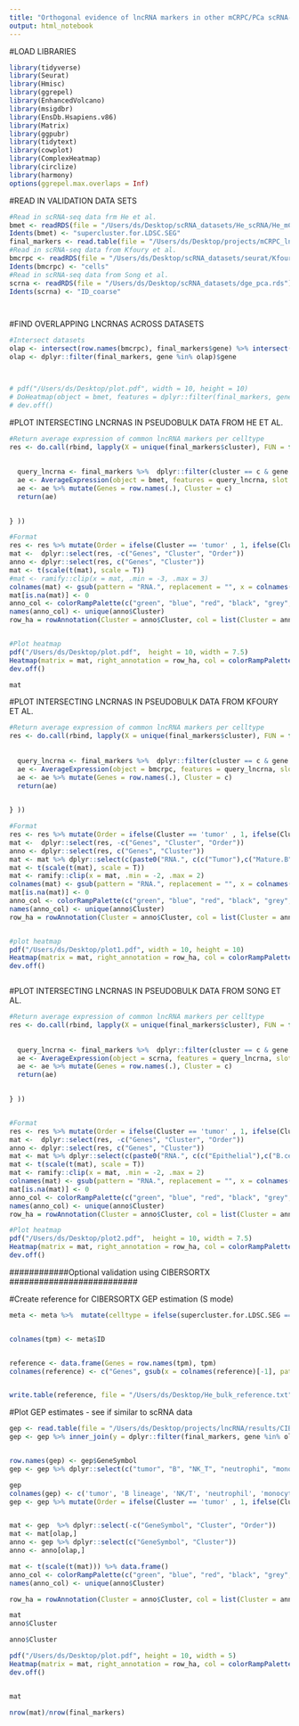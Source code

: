 ```yaml
---
title: "Orthogonal evidence of lncRNA markers in other mCRPC/PCa scRNA-seq datasets"
output: html_notebook
---
```

#LOAD LIBRARIES
```r

library(tidyverse)
library(Seurat)
library(Hmisc)
library(ggrepel)
library(EnhancedVolcano)
library(msigdbr)
library(EnsDb.Hsapiens.v86)
library(Matrix)
library(ggpubr)
library(tidytext)
library(cowplot)
library(ComplexHeatmap)
library(circlize)
library(harmony)
options(ggrepel.max.overlaps = Inf)

```


#READ IN VALIDATION DATA SETS
```r
#Read in scRNA-seq data frm He et al. 
bmet <- readRDS(file = "/Users/ds/Desktop/scRNA_datasets/He_scRNA/He_mCRPC.rds")
Idents(bmet) <- "supercluster.for.LDSC.SEG"
final_markers <- read.table(file = "/Users/ds/Desktop/projects/mCRPC_lncRNA_analysis/results/final_markers_mCRPC_He.txt", header = T, sep = "\t")
#Read in scRNA-seq data from Kfoury et al. 
bmcrpc <- readRDS(file = "/Users/ds/Desktop/scRNA_datasets/seurat/Kfoury_bmCRPC_scRNA.rds")
Idents(bmcrpc) <- "cells"
#Read in scRNA-seq data from Song et al. 
scrna <- readRDS(file = "/Users/ds/Desktop/scRNA_datasets/dge_pca.rds")
Idents(scrna) <- "ID_coarse"




```

#FIND OVERLAPPING LNCRNAS ACROSS DATASETS
```r
#Intersect datasets
olap <- intersect(row.names(bmcrpc), final_markers$gene) %>% intersect( row.names(scrna))
olap <- dplyr::filter(final_markers, gene %in% olap)$gene



# pdf("/Users/ds/Desktop/plot.pdf", width = 10, height = 10)
# DoHeatmap(object = bmet, features = dplyr::filter(final_markers, gene %in% olap)$gene, slot = "scale.data", )
# dev.off()

```

#PLOT INTERSECTING LNCRNAS IN PSEUDOBULK DATA FROM HE ET AL. 
```r

#Return average expression of common lncRNA markers per celltype
res <- do.call(rbind, lapply(X = unique(final_markers$cluster), FUN = function(c){
  
  
  query_lncrna <- final_markers %>%  dplyr::filter(cluster == c & gene %in% olap) %>% arrange(-avg_log2FC)  %>% .$gene
  ae <- AverageExpression(object = bmet, features = query_lncrna, slot = "data") %>%  data.frame() %>% log1p() 
  ae <- ae %>% mutate(Genes = row.names(.), Cluster = c)
  return(ae)

  
} ))

#Format
res <- res %>% mutate(Order = ifelse(Cluster == 'tumor' , 1, ifelse(Cluster == 'B lineage', 2, ifelse(Cluster=='NK/T', 3, ifelse(Cluster == "neutrophil", 4, ifelse(Cluster == "monocyte/macrophage", 5, ifelse(Cluster == "erythroid", 6, 7))  ))))) %>% arrange(Order)
mat <-  dplyr::select(res, -c("Genes", "Cluster", "Order"))
anno <- dplyr::select(res, c("Genes", "Cluster"))
mat <- t(scale(t(mat), scale = T)) 
#mat <- ramify::clip(x = mat, .min = -3, .max = 3)
colnames(mat) <- gsub(pattern = "RNA.", replacement = "", x = colnames(mat))
mat[is.na(mat)] <- 0
anno_col <- colorRampPalette(c("green", "blue", "red", "black", "grey", "purple"))(6)
names(anno_col) <- unique(anno$Cluster)
row_ha = rowAnnotation(Cluster = anno$Cluster, col = list(Cluster = anno_col))


#Plot heatmap
pdf("/Users/ds/Desktop/plot.pdf",  height = 10, width = 7.5)
Heatmap(matrix = mat, right_annotation = row_ha, col = colorRampPalette(c("purple","black", "yellow"))(3), show_column_names = T, cluster_columns = F, na_col = 'black', cluster_rows = F, column_split =as.character(c("A", rep("B", 1),rep("C",1),rep("D", 1), "E" , "F")),row_names_gp = grid::gpar(fontsize = 10) , column_names_gp = gpar(fontsize = 10) ,row_split = c(rep("A",17 ), rep("B", 5), rep("C", 16), rep("D",11 ), rep("E", 8), rep("F", 4)))
dev.off()

mat

```


#PLOT INTERSECTING LNCRNAS IN PSEUDOBULK DATA FROM KFOURY ET AL.
```r
#Return average expression of common lncRNA markers per celltype
res <- do.call(rbind, lapply(X = unique(final_markers$cluster), FUN = function(c){
  
  
  query_lncrna <- final_markers %>%  dplyr::filter(cluster == c & gene %in% olap) %>% arrange(-avg_log2FC)  %>% .$gene
  ae <- AverageExpression(object = bmcrpc, features = query_lncrna, slot = "data") %>%  data.frame() %>% log1p() 
  ae <- ae %>% mutate(Genes = row.names(.), Cluster = c)
  return(ae)

  
} ))

#Format
res <- res %>% mutate(Order = ifelse(Cluster == 'tumor' , 1, ifelse(Cluster == 'B lineage', 2, ifelse(Cluster=='NK/T', 3, ifelse(Cluster == "neutrophil", 4, ifelse(Cluster == "monocyte/macrophage", 5, ifelse(Cluster == "erythroid", 6, 7))  ))))) %>% arrange(Order)
mat <-  dplyr::select(res, -c("Genes", "Cluster", "Order"))
anno <- dplyr::select(res, c("Genes", "Cluster"))
mat <- mat %>% dplyr::select(c(paste0("RNA.", c(c("Tumor"),c("Mature.B","memBcell" ,"Pro.B","Immature.B.cells"),  c("CTL.1", "CTL.2", "NK", "NKT", "CD4..Naive" ,"Treg.Active","Th1.17","Treg.Resting","CD8..Naive"),c("Mono3" , "mDC"  ,"TIM" ,"TAM" ,"Mono2"  ,"Mono1","Monocyte.prog"), c("Erythroid")))))#Group similar celltypes together
mat <- t(scale(t(mat), scale = T)) 
mat <- ramify::clip(x = mat, .min = -2, .max = 2)
colnames(mat) <- gsub(pattern = "RNA.", replacement = "", x = colnames(mat))
mat[is.na(mat)] <- 0
anno_col <- colorRampPalette(c("green", "blue", "red", "black", "grey", "purple"))(6)
names(anno_col) <- unique(anno$Cluster)
row_ha = rowAnnotation(Cluster = anno$Cluster, col = list(Cluster = anno_col))


#plot heatmap
pdf("/Users/ds/Desktop/plot1.pdf", width = 10, height = 10)
Heatmap(matrix = mat, right_annotation = row_ha, col = colorRampPalette(c("purple","black", "yellow"))(3), show_column_names = T, cluster_columns = F, na_col = 'black', cluster_rows = F, column_split =as.character(c("A", rep("B", 4),rep("C",9),rep("D", 7), "E" )), row_split = c(rep("A",17 ), rep("B", 5), rep("C", 16), rep("D",11 ), rep("E", 8), rep("F", 4)))
dev.off()



```


#PLOT INTERSECTING LNCRNAS IN PSEUDOBULK DATA FROM SONG ET AL.
```r
#Return average expression of common lncRNA markers per celltype
res <- do.call(rbind, lapply(X = unique(final_markers$cluster), FUN = function(c){
  
  
  query_lncrna <- final_markers %>%  dplyr::filter(cluster == c & gene %in% olap) %>% arrange(-avg_log2FC)  %>% .$gene
  ae <- AverageExpression(object = scrna, features = query_lncrna, slot = "data") %>%  data.frame() %>% log1p() 
  ae <- ae %>% mutate(Genes = row.names(.), Cluster = c)
  return(ae)

  
} ))


#Format
res <- res %>% mutate(Order = ifelse(Cluster == 'tumor' , 1, ifelse(Cluster == 'B lineage', 2, ifelse(Cluster=='NK/T', 3, ifelse(Cluster == "neutrophil", 4, ifelse(Cluster == "monocyte/macrophage", 5, ifelse(Cluster == "erythroid", 6, 7))  ))))) %>% arrange(Order)
mat <-  dplyr::select(res, -c("Genes", "Cluster", "Order"))
anno <- dplyr::select(res, c("Genes", "Cluster"))
mat <- mat %>% dplyr::select(c(paste0("RNA.", c(c("Epithelial"),c("B.cell", "Plasma"),  c("T.cell"),c("Myeloid")))))#Group similar cell types
mat <- t(scale(t(mat), scale = T)) 
mat <- ramify::clip(x = mat, .min = -2, .max = 2)
colnames(mat) <- gsub(pattern = "RNA.", replacement = "", x = colnames(mat))
mat[is.na(mat)] <- 0
anno_col <- colorRampPalette(c("green", "blue", "red", "black", "grey", "purple"))(6)
names(anno_col) <- unique(anno$Cluster)
row_ha = rowAnnotation(Cluster = anno$Cluster, col = list(Cluster = anno_col))

#Plot heatmap
pdf("/Users/ds/Desktop/plot2.pdf",  height = 10, width = 7.5)
Heatmap(matrix = mat, right_annotation = row_ha, col = colorRampPalette(c("purple","black", "yellow"))(3), show_column_names = T, cluster_columns = F, na_col = 'black', cluster_rows = F, column_split =as.character(c("A", rep("B", 2),rep("C",1),rep("D", 1))),row_split = c(rep("A",17 ), rep("B", 5), rep("C", 16), rep("D",11 ), rep("E", 8), rep("F", 4)))
dev.off()


```


############Optional validation using CIBERSORTX ##########################

#Create reference for CIBERSORTX GEP estimation (S mode)
```r


meta <- meta %>%  mutate(celltype = ifelse(supercluster.for.LDSC.SEG == "NK/T", "NK_T.", ifelse(supercluster.for.LDSC.SEG == "monocyte/macrophage", "monocyte_macrophage.",ifelse(supercluster.for.LDSC.SEG == "B lineage", "B.",ifelse(supercluster.for.LDSC.SEG == "tumor", "tumor.", ifelse(supercluster.for.LDSC.SEG == "erythroid", "erythroid.", supercluster.for.LDSC.SEG)) ) ))) %>% group_by(celltype) %>% mutate(ID = paste0(celltype, 1:n())) 


colnames(tpm) <- meta$ID


reference <- data.frame(Genes = row.names(tpm), tpm)
colnames(reference) <- c("Genes", gsub(x = colnames(reference)[-1], pattern = ".[0-9]*$", replacement = ""))


write.table(reference, file = "/Users/ds/Desktop/He_bulk_reference.txt", quote = F, row.names = F, sep = "\t" )


```

#Plot GEP estimates - see if similar to scRNA data
```r
gep <- read.table(file = "/Users/ds/Desktop/projects/lncRNA/results/CIBERSORTxGEP_Job40_GEPs.txt", header = T)
gep <- gep %>% inner_join(y = dplyr::filter(final_markers, gene %in% olap), by = c("GeneSymbol"= "gene"))


row.names(gep) <- gep$GeneSymbol
gep <- gep %>% dplyr::select(c("tumor", "B", "NK_T", "neutrophi", "monocyte_macrophage", "erythroid", "cluster", "GeneSymbol"))

gep
colnames(gep) <- c('tumor', 'B lineage', 'NK/T', 'neutrophil', 'monocyte/macrophage', 'erythroid', 'Cluster', 'GeneSymbol')
gep <- gep %>% mutate(Order = ifelse(Cluster == 'tumor' , 1, ifelse(Cluster == 'B lineage', 2, ifelse(Cluster=='NK/T', 3, ifelse(Cluster == "neutrophil", 4, ifelse(Cluster == "monocyte/macrophage", 5, ifelse(Cluster == "erythroid", 6, 7))  ))))) %>% arrange(Order)


mat <- gep  %>% dplyr::select(-c("GeneSymbol", "Cluster", "Order"))
mat <- mat[olap,]
anno <- gep %>% dplyr::select(c("GeneSymbol", "Cluster"))
anno <- anno[olap,]

mat <- t(scale(t(mat))) %>% data.frame() 
anno_col <- colorRampPalette(c("green", "blue", "red", "black", "grey", "purple"))(6)
names(anno_col) <- unique(anno$Cluster)

row_ha = rowAnnotation(Cluster = anno$Cluster, col = list(Cluster = anno_col))

mat
anno$Cluster

anno$Cluster

pdf("/Users/ds/Desktop/plot.pdf", height = 10, width = 5)
Heatmap(matrix = mat, right_annotation = row_ha, col = colorRampPalette(c("purple","black", "yellow"))(3), show_column_names = T, cluster_rows = F, cluster_columns = F, na_col = 'black', row_split  = c(rep("A",16 ), rep("B", 2), rep("C", 9), rep("D",11 ), rep("E", 3), rep("F", 4)) , column_split = letters[1:6], height = unit(10, 'cm'), row_names_gp = grid::gpar(fontsize = 8) , column_names_gp = gpar(fontsize = 10), cluster_row_slices = F, cluster_column_slices = F)
dev.off()


mat

nrow(mat)/nrow(final_markers)


```


